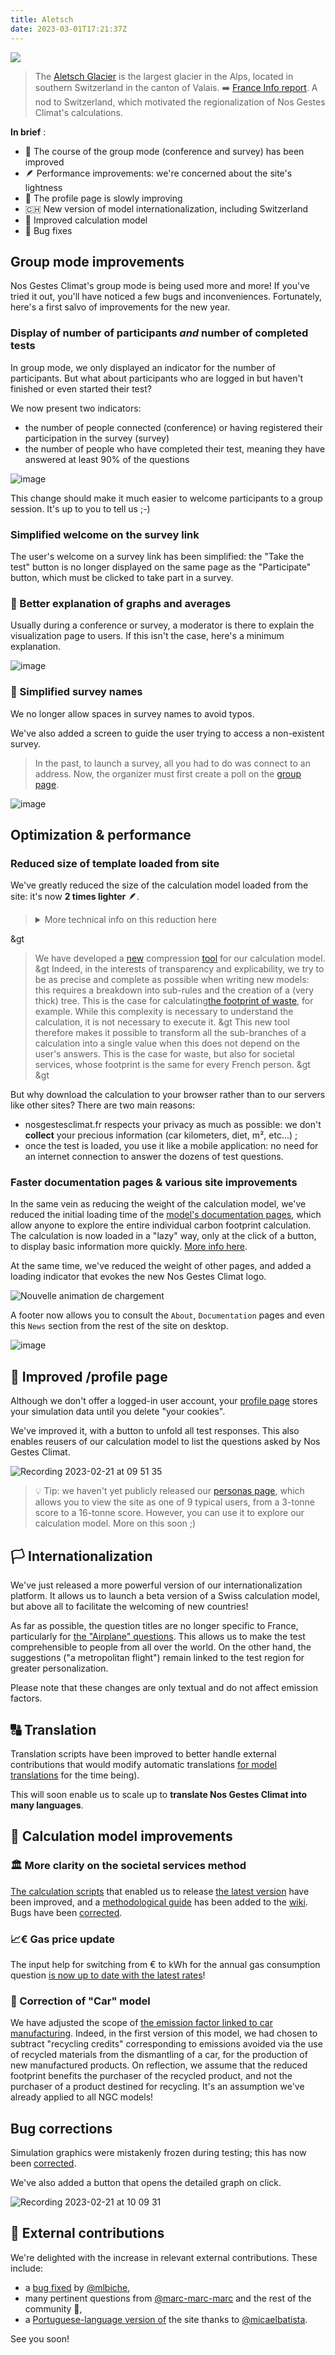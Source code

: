 ---
title: Aletsch
date: 2023-03-01T17:21:37Z
---

![](https://upload.wikimedia.org/wikipedia/commons/thumb/8/88/Aletschgletscher-Eggishorn.jpg/800px-Aletschgletscher-Eggishorn.jpg)

> The <a href="https://fr.wikipedia.org/wiki/Glacier_d%27Aletsch">Aletsch Glacier</a> is the largest glacier in the Alps, located in southern Switzerland in the canton of Valais. ➡️ <a href="https://www.francetvinfo.fr/meteo/climat/climat-la-fonte-du-glacier-d-aletsch-revele-ses-secrets-enfouis_5393890.html">France Info report</a>. 
A nod to Switzerland, which motivated the regionalization of Nos Gestes Climat's calculations. 

**In brief** : 
- 👥 The course of the group mode (conference and survey) has been improved 
- 🪶 Performance improvements: we're concerned about the site's lightness 
- 👤 The profile page is slowly improving  
- 🇨🇭 New version of model internationalization, including Switzerland
-  🧮 Improved calculation model
- 🐞 Bug fixes 

## Group mode improvements

Nos Gestes Climat's group mode is being used more and more! If you've tried it out, you'll have noticed a few bugs and inconveniences. Fortunately, here's a first salvo of improvements for the new year. 

### Display of number of participants *and* number of completed tests

In group mode, we only displayed an indicator for the number of participants. But what about participants who are logged in but haven't finished or even started their test? 

We now present two indicators: 
- the number of people connected (conference) or having registered their participation in the survey (survey)
- the number of people who have completed their test, meaning they have answered at least 90% of the questions

![image](https://user-images.githubusercontent.com/1177762/217204345-6c657130-7177-4229-bae3-b71e4dbebe97.png)

This change should make it much easier to welcome participants to a group session. It's up to you to tell us ;-)

### Simplified welcome on the survey link

The user's welcome on a survey link has been simplified: the "Take the test" button is no longer displayed on the same page as the "Participate" button, which must be clicked to take part in a survey. 

### 🧮 Better explanation of graphs and averages

Usually during a conference or survey, a moderator is there to explain the visualization page to users. If this isn't the case, here's a minimum explanation.

![image](https://user-images.githubusercontent.com/1177762/217012881-e9e7a66b-1792-4073-8d50-f5aee5c6aadf.png)

### 🔡 Simplified survey names

We no longer allow spaces in survey names to avoid typos. 

We've also added a screen to guide the user trying to access a non-existent survey. 

> In the past, to launch a survey, all you had to do was connect to an address. Now, the organizer must first create a poll on the <a href="https://nosgestesclimat.fr/groupe">group page</a>.

![image](https://user-images.githubusercontent.com/1177762/217201362-b12fd578-1ea5-40e0-b749-2081e3ba2bce.png)

## Optimization & performance

### Reduced size of template loaded from site

We've greatly reduced the size of the calculation model loaded from the site: it's now **2 times lighter** 🪶. 

<!-- Concrètement, pour calculer l<a href="https://nosgestesclimat.fr/documentation/alimentation/déchets/niveau-moyen">empreinte carbone de vos déchets</a>, nous disposons d'un modèle de calcul sophistiqué d'un millier de lignes, entièrement expliqué. Auparavant, il était téléchargé intégralement par votre navigateur. Aujourd'hui, seul le résultat final du calcul le sera ! 
-->

> <details> <summary>More technical info on this reduction here</summary>
&gt 
> We have developed a <a href="https://github.com/incubateur-ademe/publiopti">new</a> compression <a href="https://github.com/incubateur-ademe/publiopti">tool</a> for our calculation model. 
&gt 
> Indeed, in the interests of transparency and explicability, we try to be as precise and complete as possible when writing new models: this requires a breakdown into sub-rules and the creation of a (very thick) tree. This is the case for calculating<a href="https://nosgestesclimat.fr/documentation/alimentation/déchets/niveau-moyen">the footprint of waste</a>, for example. While this complexity is necessary to understand the calculation, it is not necessary to execute it. 
&gt 
> This new tool therefore makes it possible to transform all the sub-branches of a calculation into a single value when this does not depend on the user's answers. This is the case for waste, but also for societal services, whose footprint is the same for every French person.
&gt 
&gt </details>

But why download the calculation to your browser rather than to our servers like other sites? There are two main reasons: 
- nosgestesclimat.fr respects your privacy as much as possible: we don't **collect** your precious information (car kilometers, diet, m², etc...) ;
- once the test is loaded, you use it like a mobile application: no need for an internet connection to answer the dozens of test questions.

### Faster documentation pages & various site improvements

In the same vein as reducing the weight of the calculation model, we've reduced the initial loading time of the <a href="https://nosgestesclimat.fr/documentation">model's documentation pages</a>, which allow anyone to explore the entire individual carbon footprint calculation. The calculation is now loaded in a "lazy" way, only at the click of a button, to display basic information more quickly. <a href="https://github.com/incubateur-ademe/nosgestesclimat-site/pull/778">More info here</a>.


At the same time, we've reduced the weight of other pages, and added a loading indicator that evokes the new Nos Gestes Climat logo.

![Nouvelle animation de chargement](https://user-images.githubusercontent.com/1177762/216140755-3c81d0e7-6cc2-4d56-82e3-9b851e9615ba.gif)

A footer now allows you to consult the `About`, `Documentation` pages and even this `News` section from the rest of the site on desktop. 

![image](https://user-images.githubusercontent.com/1177762/220296173-d8b2a9a7-320e-4437-9e00-ff7d5e31caed.png)


## 👤 Improved /profile page

Although we don't offer a logged-in user account, your <a href="https://nosgestesclimat.fr/profil">profile page</a> stores your simulation data until you delete "your cookies". 

We've improved it, with a button to unfold all test responses. This also enables reusers of our calculation model to list the questions asked by Nos Gestes Climat. 

![Recording 2023-02-21 at 09 51 35](https://user-images.githubusercontent.com/1177762/220295631-3fe9a9d9-81f1-45cd-a2fa-a19c8584d7f0.gif)

> 💡 Tip: we haven't yet publicly released our <a href="https://nosgestesclimat.fr/personas">personas page</a>, which allows you to view the site as one of 9 typical users, from a 3-tonne score to a 16-tonne score. However, you can use it to explore our calculation model. More on this soon ;) 

## 🏳️ Internationalization

We've just released a more powerful version of our internationalization platform. It allows us to launch a beta version of a Swiss calculation model, but above all to facilitate the welcoming of new countries!

As far as possible, the question titles are no longer specific to France, particularly for <a href="https://github.com/abc-transitionbascarbone/near-modele/pull/1665">the "Airplane" questions</a>. This allows us to make the test comprehensible to people from all over the world. On the other hand, the suggestions ("a metropolitan flight") remain linked to the test region for greater personalization. 

Please note that these changes are only textual and do not affect emission factors.

## 🔠 Translation

Translation scripts have been improved to better handle external contributions that would modify automatic translations <a href="https://github.com/abc-transitionbascarbone/near-modele/pull/1676">for model translations</a> for the time being). 

This will soon enable us to scale up to **translate Nos Gestes Climat into many languages**. 

## 🧮 Calculation model improvements

### 🏛️ More clarity on the societal services method

<a href="https://github.com/abc-transitionbascarbone/near-modele/tree/master/scripts/services-societaux">The calculation scripts</a> that enabled us to release <a href="https://nosgestesclimat.fr/nouveaut%C3%A9s/l'empreinte-climat%20des%20%22services%20soci%C3%A9taux%22">the latest version</a> have been improved, and a <a href="https://github.com/abc-transitionbascarbone/near-modele/wiki/Guide-technique-services-soci%C3%A9taux">methodological guide</a> has been added to the <a href="https://github.com/abc-transitionbascarbone/near-modele/wiki">wiki</a>. Bugs have been <a href="https://github.com/abc-transitionbascarbone/near-modele/pull/1638">corrected</a>.

### 📈€ Gas price update

The input help for switching from € to kWh for the annual gas consumption question <a href="https://github.com/abc-transitionbascarbone/near-modele/pull/1733">is now up to date with the latest rates</a>! 

### 🚗 Correction of "Car" model

We have adjusted the scope of <a href="https://github.com/abc-transitionbascarbone/near-modele/pull/1704">the emission factor linked to car manufacturing</a>. Indeed, in the first version of this model, we had chosen to subtract "recycling credits" corresponding to emissions avoided via the use of recycled materials from the dismantling of a car, for the production of new manufactured products. On reflection, we assume that the reduced footprint benefits the purchaser of the recycled product, and not the purchaser of a product destined for recycling. It's an assumption we've already applied to all NGC models!

## Bug corrections

Simulation graphics were mistakenly frozen during testing; this has now been <a href="https://github.com/incubateur-ademe/nosgestesclimat-site/pull/828">corrected</a>. 

We've also added a button that opens the detailed graph on click. 

![Recording 2023-02-21 at 10 09 31](https://user-images.githubusercontent.com/1177762/220299822-c7eb9679-ca52-4bf9-a26c-bc1a4392f0c8.gif)
 
 ## 🥳 External contributions

We're delighted with the increase in relevant external contributions. These include:
- a <a href="https://github.com/incubateur-ademe/nosgestesclimat-site/pull/835">bug fixed</a> by <a href="https://github.com/mlbiche">@mlbiche</a>,
- many pertinent questions from <a href="https://github.com/marc-marc-marc">@marc-marc-marc</a> and the rest of the community 🙏,
- a <a href="https://github.com/incubateur-ademe/nosgestesclimat-site/issues/583">Portuguese-language version of</a> the site thanks to <a href="https://github.com/micaelbatista">@micaelbatista</a>. 

See you soon! 

